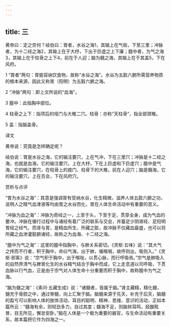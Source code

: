 ```yaml
---
---
---
```

title: 三
---




黄帝曰：定之奈何？岐伯曰：胃者，水谷之海1，其输上在气街，下至三里；冲脉者，为十二经之海2，其输上在于大杼，下出于巨虚之上下廉；膻中者，为气之海3，其输上在于柱骨之上下4，前在于人迎；脑为髓之海，其输上在于其盖5，下在风府。

1 “胃者”两句：胃能容纳饮食物，故称“水谷之海”。水谷为五脏六腑所需营养物质的根本来源，因此又称胃（阳明）为五脏六腑之海。

2 “冲脉”两句：即上文所说的“血海”。

3 膻中：此指胸中部位。

4 柱骨之上下：指项后的哑门与大椎二穴。柱骨：亦称“天柱骨”，指全部颈椎。

5 盖：指脑盖骨。

译文

黄帝说：究竟是怎样确定呢？

岐伯说：胃是水谷之海，它的输注要穴，上在气冲，下在三里穴；冲脉是十二经之海，也就是血海，它的输注要穴，上在大杼，下在上巨虚和下巨虚穴；膻中是气海，它的输注要穴，在柱骨上的痖门、柱骨下的大椎，前在人迎穴；脑是髓海，它的输注要穴，上在百会，下在风府穴。

赏析与点评

“胃为水谷之海”：其意是强调胃有受纳水谷，化生精微，滋养人体五脏六腑之功，说明人之精气血津液等均由胃之水谷而化，胃在人体生命活动中有重要的意义。

“冲脉为血之海”：冲脉为奇经之一，上至于头，下至于足，贯穿全身，成为气血的要冲。冲脉在循行过程中与诸经有着广泛的联系与交会，并蓄足少阴肾经、足阳明胃经之经气，而肾与胃，是精血所生、所藏之脏，故冲脉不仅藏血最盛，也可以将所藏之血渗灌脏腑诸经，故称之为血海、十二经之海。

“膻中为气之海”：这里的膻中指胸中，与肺关系密切。《灵枢·五味》说：“其大气之抟而不行者，积于胸中，命曰气海，出于肺，循喉咽，故呼则出，吸则入。”《灵枢·邪客》说：“宗气积于胸中，出于喉咙，以贯心脉，而行呼吸焉。”宗气是肺吸入的自然界清气与脾胃化生的水谷精气结合于胸中而成，它上走息道以司呼吸，下贯血脉以行气血，正是由于宗气对人体生命十分重要而积于胸中，故称膻中为气之海。

“脑为髓之海”：《素问·五藏生成》说：“诸髓者，皆属于脑。”肾主藏精，精化髓，髓充于骨腔之中，通过脊髓，向上汇聚于脑。脑髓来源于先天，补充于后天，脑髓的盈亏可以影响人体的肢体活动、耳目的聪明、精神、思维、意识的活动，正如本篇所云：“髓海有余，则轻劲多力，自过其度；髓海不足，则脑转耳鸣，胫酸眩冒，目无所见，懈怠安卧。”脑在人体是一个极为重要的器官，与生命活动有重要关系，故本篇把它作为四海之一。